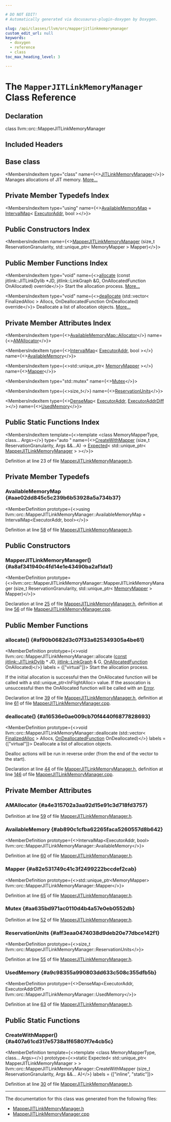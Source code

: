 ```yaml
---

# DO NOT EDIT!
# Automatically generated via docusaurus-plugin-doxygen by Doxygen.

slug: /api/classes/llvm/orc/mapperjitlinkmemorymanager
custom_edit_url: null
keywords:
  - doxygen
  - reference
  - class
toc_max_heading_level: 3

---
```





# The `MapperJITLinkMemoryManager` Class Reference

<DoxygenPage pluginConfig={pluginConfig}>



## Declaration

<CodeBlock>class llvm::orc::MapperJITLinkMemoryManager</CodeBlock>

## Included Headers

<IncludesList>
<IncludesListItem
  filePath="llvm/ExecutionEngine/Orc/MapperJITLinkMemoryManager.h"
  permalink="/docs/api/files/include/include/llvm/include/llvm/executionengine/include/llvm/executionengine/orc/mapperjitlinkmemorymanager-h"
  isLocal="true" />
</IncludesList>

## Base class

<MembersIndex>

<MembersIndexItem
  type="class"
  name={<><a href="/docs/api/classes/llvm/jitlink/jitlinkmemorymanager">JITLinkMemoryManager</a></>}>
Manages allocations of JIT memory. <a href="/docs/api/classes/llvm/jitlink/jitlinkmemorymanager/#details">More...</a>
</MembersIndexItem>

</MembersIndex>

## Private Member Typedefs Index

<MembersIndex>

<MembersIndexItem
  type="using"
  name={<><a href="#aae02dd845c5c239b6b53928a5a734b37">AvailableMemoryMap</a> = <a href="/docs/api/classes/llvm/intervalmap">IntervalMap</a>&lt; <a href="/docs/api/classes/llvm/orc/executoraddr">ExecutorAddr</a>, bool &gt;</>}>
</MembersIndexItem>

</MembersIndex>

## Public Constructors Index

<MembersIndex>

<MembersIndexItem
  name={<><a href="#a8af341940c4fd14e1e43490ba2af1da1">MapperJITLinkMemoryManager</a> (size&#95;t ReservationGranularity, std::unique&#95;ptr&lt; MemoryMapper &gt; Mapper)</>}>
</MembersIndexItem>

</MembersIndex>

## Public Member Functions Index

<MembersIndex>

<MembersIndexItem
  type="void"
  name={<><a href="#af90b0682d3c07f33a625349305a4be61">allocate</a> (const jitlink::JITLinkDylib &#42;JD, jitlink::LinkGraph &amp;G, OnAllocatedFunction OnAllocated) override</>}>
Start the allocation process. <a href="#af90b0682d3c07f33a625349305a4be61">More...</a>
</MembersIndexItem>

<MembersIndexItem
  type="void"
  name={<><a href="#a16536e0ae009cb70f4440f6877828693">deallocate</a> (std::vector&lt; FinalizedAlloc &gt; Allocs, OnDeallocatedFunction OnDeallocated) override</>}>
Deallocate a list of allocation objects. <a href="#a16536e0ae009cb70f4440f6877828693">More...</a>
</MembersIndexItem>

</MembersIndex>

## Private Member Attributes Index

<MembersIndex>

<MembersIndexItem
  type={<><a href="/docs/api/classes/llvm/intervalmap/#a6b645fcc5ae44b9a8e2fef275890ae4b">AvailableMemoryMap::Allocator</a></>}
  name={<><a href="#a4e315702a3aa92d15e91c3d718fd3757">AMAllocator</a></>}>
</MembersIndexItem>

<MembersIndexItem
  type={<><a href="/docs/api/classes/llvm/intervalmap">IntervalMap</a>&lt; <a href="/docs/api/classes/llvm/orc/executoraddr">ExecutorAddr</a>, bool &gt;</>}
  name={<><a href="#ab890c1cfba62265faca5260557d8b642">AvailableMemory</a></>}>
</MembersIndexItem>

<MembersIndexItem
  type={<>std::unique&#95;ptr&lt; <a href="/docs/api/classes/llvm/orc/memorymapper">MemoryMapper</a> &gt;</>}
  name={<><a href="#a82e531749c41c3f2499222bccdef2cab">Mapper</a></>}>
</MembersIndexItem>

<MembersIndexItem
  type="std::mutex"
  name={<><a href="#aa635bd971ac0110d4b4a57e0eb0552db">Mutex</a></>}>
</MembersIndexItem>

<MembersIndexItem
  type={<>size&#95;t</>}
  name={<><a href="#aff3eaa0474038d9deb20e77dbce142f1">ReservationUnits</a></>}>
</MembersIndexItem>

<MembersIndexItem
  type={<><a href="/docs/api/classes/llvm/densemap">DenseMap</a>&lt; <a href="/docs/api/classes/llvm/orc/executoraddr">ExecutorAddr</a>, <a href="/docs/api/namespaces/llvm/orc/#a59b5f232ad8ec6bf405ddc77c3d6d752">ExecutorAddrDiff</a> &gt;</>}
  name={<><a href="#a9c98355a990803dd633c508c355dfb5b">UsedMemory</a></>}>
</MembersIndexItem>

</MembersIndex>

## Public Static Functions Index

<MembersIndex>

<MembersIndexItem
  template={<>template &lt;class MemoryMapperType, class... Args&gt;</>}
  type="auto "
  name={<><a href="#a407a61cd317e5738a1f65807f7e4cb5c">CreateWithMapper</a> (size&#95;t ReservationGranularity, Args &amp;&amp;...A) -&gt; <a href="/docs/api/classes/llvm/expected">Expected</a>&lt; std::unique&#95;ptr&lt; <a href="/docs/api/classes/llvm/orc/mapperjitlinkmemorymanager">MapperJITLinkMemoryManager</a> &gt; &gt;</>}>
</MembersIndexItem>

</MembersIndex>


Definition at line 23 of file <a href="/docs/api/files/include/include/llvm/include/llvm/executionengine/include/llvm/executionengine/orc/mapperjitlinkmemorymanager-h">MapperJITLinkMemoryManager.h</a>.

<SectionDefinition>

## Private Member Typedefs

### AvailableMemoryMap {#aae02dd845c5c239b6b53928a5a734b37}

<MemberDefinition
  prototype={<>using llvm::orc::MapperJITLinkMemoryManager::AvailableMemoryMap =  IntervalMap&lt;ExecutorAddr, bool&gt;</>}>

Definition at line <a href="/docs/api/files/include/include/llvm/include/llvm/executionengine/include/llvm/executionengine/orc/mapperjitlinkmemorymanager-h/#l00058">58</a> of file <a href="/docs/api/files/include/include/llvm/include/llvm/executionengine/include/llvm/executionengine/orc/mapperjitlinkmemorymanager-h">MapperJITLinkMemoryManager.h</a>.
</MemberDefinition>

</SectionDefinition>

<SectionDefinition>

## Public Constructors

### MapperJITLinkMemoryManager() {#a8af341940c4fd14e1e43490ba2af1da1}

<MemberDefinition
  prototype={<>llvm::orc::MapperJITLinkMemoryManager::MapperJITLinkMemoryManager (size&#95;t ReservationGranularity, std::unique&#95;ptr&lt; <a href="/docs/api/classes/llvm/orc/memorymapper">MemoryMapper</a> &gt; Mapper)</>}>

Declaration at line <a href="/docs/api/files/include/include/llvm/include/llvm/executionengine/include/llvm/executionengine/orc/mapperjitlinkmemorymanager-h/#l00025">25</a> of file <a href="/docs/api/files/include/include/llvm/include/llvm/executionengine/include/llvm/executionengine/orc/mapperjitlinkmemorymanager-h">MapperJITLinkMemoryManager.h</a>, definition at line <a href="/docs/api/files/lib/lib/executionengine/lib/executionengine/orc/mapperjitlinkmemorymanager-cpp/#l00056">56</a> of file <a href="/docs/api/files/lib/lib/executionengine/lib/executionengine/orc/mapperjitlinkmemorymanager-cpp">MapperJITLinkMemoryManager.cpp</a>.
</MemberDefinition>

</SectionDefinition>

<SectionDefinition>

## Public Member Functions

### allocate() {#af90b0682d3c07f33a625349305a4be61}

<MemberDefinition
  prototype={<>void llvm::orc::MapperJITLinkMemoryManager::allocate (<a href="/docs/api/files/lib/lib/target/lib/target/aarch64/aarch64promoteconstant-cpp/#a90f8350fecae261c25be85d38b451bff">const</a> <a href="/docs/api/classes/llvm/jitlink/jitlinkdylib">jitlink::JITLinkDylib</a> &#42; JD, <a href="/docs/api/classes/llvm/jitlink/linkgraph">jitlink::LinkGraph</a> &amp; G, <a href="/docs/api/classes/llvm/jitlink/jitlinkmemorymanager/#a80d1ed0619748c7b87067a81109943bd">OnAllocatedFunction</a> OnAllocated)</>}
  labels = {["virtual"]}>
Start the allocation process.

If the initial allocation is successful then the OnAllocated function will be called with a std::unique&#95;ptr&lt;InFlightAlloc&gt; value. If the assocation is unsuccessful then the OnAllocated function will be called with an <a href="/docs/api/classes/llvm/error">Error</a>.

Declaration at line <a href="/docs/api/files/include/include/llvm/include/llvm/executionengine/include/llvm/executionengine/orc/mapperjitlinkmemorymanager-h/#l00039">39</a> of file <a href="/docs/api/files/include/include/llvm/include/llvm/executionengine/include/llvm/executionengine/orc/mapperjitlinkmemorymanager-h">MapperJITLinkMemoryManager.h</a>, definition at line <a href="/docs/api/files/lib/lib/executionengine/lib/executionengine/orc/mapperjitlinkmemorymanager-cpp/#l00061">61</a> of file <a href="/docs/api/files/lib/lib/executionengine/lib/executionengine/orc/mapperjitlinkmemorymanager-cpp">MapperJITLinkMemoryManager.cpp</a>.
</MemberDefinition>

### deallocate() {#a16536e0ae009cb70f4440f6877828693}

<MemberDefinition
  prototype={<>void llvm::orc::MapperJITLinkMemoryManager::deallocate (std::vector&lt; <a href="/docs/api/classes/llvm/jitlink/jitlinkmemorymanager/finalizedalloc">FinalizedAlloc</a> &gt; Allocs, <a href="/docs/api/classes/llvm/jitlink/jitlinkmemorymanager/#a8891e6f8e95eeb639c2b15036283bab1">OnDeallocatedFunction</a> OnDeallocated)</>}
  labels = {["virtual"]}>
Deallocate a list of allocation objects.

Dealloc actions will be run in reverse order (from the end of the vector to the start).

Declaration at line <a href="/docs/api/files/include/include/llvm/include/llvm/executionengine/include/llvm/executionengine/orc/mapperjitlinkmemorymanager-h/#l00044">44</a> of file <a href="/docs/api/files/include/include/llvm/include/llvm/executionengine/include/llvm/executionengine/orc/mapperjitlinkmemorymanager-h">MapperJITLinkMemoryManager.h</a>, definition at line <a href="/docs/api/files/lib/lib/executionengine/lib/executionengine/orc/mapperjitlinkmemorymanager-cpp/#l00146">146</a> of file <a href="/docs/api/files/lib/lib/executionengine/lib/executionengine/orc/mapperjitlinkmemorymanager-cpp">MapperJITLinkMemoryManager.cpp</a>.
</MemberDefinition>

</SectionDefinition>

<SectionDefinition>

## Private Member Attributes

### AMAllocator {#a4e315702a3aa92d15e91c3d718fd3757}

<MemberDefinition
  prototype="AvailableMemoryMap::Allocator llvm::orc::MapperJITLinkMemoryManager::AMAllocator">

Definition at line <a href="/docs/api/files/include/include/llvm/include/llvm/executionengine/include/llvm/executionengine/orc/mapperjitlinkmemorymanager-h/#l00059">59</a> of file <a href="/docs/api/files/include/include/llvm/include/llvm/executionengine/include/llvm/executionengine/orc/mapperjitlinkmemorymanager-h">MapperJITLinkMemoryManager.h</a>.
</MemberDefinition>

### AvailableMemory {#ab890c1cfba62265faca5260557d8b642}

<MemberDefinition
  prototype={<>IntervalMap&lt;ExecutorAddr, bool&gt; llvm::orc::MapperJITLinkMemoryManager::AvailableMemory</>}>

Definition at line <a href="/docs/api/files/include/include/llvm/include/llvm/executionengine/include/llvm/executionengine/orc/mapperjitlinkmemorymanager-h/#l00060">60</a> of file <a href="/docs/api/files/include/include/llvm/include/llvm/executionengine/include/llvm/executionengine/orc/mapperjitlinkmemorymanager-h">MapperJITLinkMemoryManager.h</a>.
</MemberDefinition>

### Mapper {#a82e531749c41c3f2499222bccdef2cab}

<MemberDefinition
  prototype={<>std::unique&#95;ptr&lt;MemoryMapper&gt; llvm::orc::MapperJITLinkMemoryManager::Mapper</>}>

Definition at line <a href="/docs/api/files/include/include/llvm/include/llvm/executionengine/include/llvm/executionengine/orc/mapperjitlinkmemorymanager-h/#l00065">65</a> of file <a href="/docs/api/files/include/include/llvm/include/llvm/executionengine/include/llvm/executionengine/orc/mapperjitlinkmemorymanager-h">MapperJITLinkMemoryManager.h</a>.
</MemberDefinition>

### Mutex {#aa635bd971ac0110d4b4a57e0eb0552db}

<MemberDefinition
  prototype="std::mutex llvm::orc::MapperJITLinkMemoryManager::Mutex">

Definition at line <a href="/docs/api/files/include/include/llvm/include/llvm/executionengine/include/llvm/executionengine/orc/mapperjitlinkmemorymanager-h/#l00052">52</a> of file <a href="/docs/api/files/include/include/llvm/include/llvm/executionengine/include/llvm/executionengine/orc/mapperjitlinkmemorymanager-h">MapperJITLinkMemoryManager.h</a>.
</MemberDefinition>

### ReservationUnits {#aff3eaa0474038d9deb20e77dbce142f1}

<MemberDefinition
  prototype={<>size&#95;t llvm::orc::MapperJITLinkMemoryManager::ReservationUnits</>}>

Definition at line <a href="/docs/api/files/include/include/llvm/include/llvm/executionengine/include/llvm/executionengine/orc/mapperjitlinkmemorymanager-h/#l00055">55</a> of file <a href="/docs/api/files/include/include/llvm/include/llvm/executionengine/include/llvm/executionengine/orc/mapperjitlinkmemorymanager-h">MapperJITLinkMemoryManager.h</a>.
</MemberDefinition>

### UsedMemory {#a9c98355a990803dd633c508c355dfb5b}

<MemberDefinition
  prototype={<>DenseMap&lt;ExecutorAddr, ExecutorAddrDiff&gt; llvm::orc::MapperJITLinkMemoryManager::UsedMemory</>}>

Definition at line <a href="/docs/api/files/include/include/llvm/include/llvm/executionengine/include/llvm/executionengine/orc/mapperjitlinkmemorymanager-h/#l00063">63</a> of file <a href="/docs/api/files/include/include/llvm/include/llvm/executionengine/include/llvm/executionengine/orc/mapperjitlinkmemorymanager-h">MapperJITLinkMemoryManager.h</a>.
</MemberDefinition>

</SectionDefinition>

<SectionDefinition>

## Public Static Functions

### CreateWithMapper() {#a407a61cd317e5738a1f65807f7e4cb5c}

<MemberDefinition
  template={<>template &lt;class MemoryMapperType, class... Args&gt;</>}
  prototype={<>static Expected&lt; std::unique&#95;ptr&lt; MapperJITLinkMemoryManager &gt; &gt; llvm::orc::MapperJITLinkMemoryManager::CreateWithMapper (size&#95;t ReservationGranularity, Args &amp;&amp;... A)</>}
  labels = {["inline", "static"]}>

Definition at line <a href="/docs/api/files/include/include/llvm/include/llvm/executionengine/include/llvm/executionengine/orc/mapperjitlinkmemorymanager-h/#l00030">30</a> of file <a href="/docs/api/files/include/include/llvm/include/llvm/executionengine/include/llvm/executionengine/orc/mapperjitlinkmemorymanager-h">MapperJITLinkMemoryManager.h</a>.
</MemberDefinition>

</SectionDefinition>

<hr/>

The documentation for this class was generated from the following files:

<ul>
<li><a href="/docs/api/files/include/include/llvm/include/llvm/executionengine/include/llvm/executionengine/orc/mapperjitlinkmemorymanager-h">MapperJITLinkMemoryManager.h</a></li>
<li><a href="/docs/api/files/lib/lib/executionengine/lib/executionengine/orc/mapperjitlinkmemorymanager-cpp">MapperJITLinkMemoryManager.cpp</a></li>
</ul>

</DoxygenPage>
